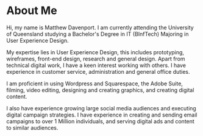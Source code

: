 # About Me

Hi, my name is Matthew Davenport. I am currently attending the University of Queensland studying a Bachelor's Degree in IT (BInfTech) Majoring in User Experience Design.

My expertise lies in User Experience Design, this includes prototyping, wireframes, front-end design, research and general design.
Apart from technical digital work, I have a keen interest working with others. I have experience in customer service, administration and general office duties.

I am proficient in using Wordpress and Squarespace, the Adobe Suite, filming, video editing, designing and creating graphics, and creating digital content. 

I also have experience growing large social media audiences and executing digital campaign strategies. I have experience in creating and sending email campaigns to over 1 Million individuals, and serving digital ads and content to similar audiences.
